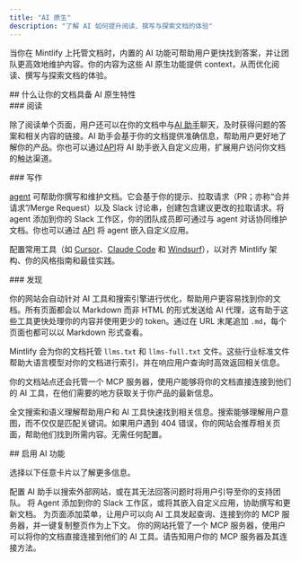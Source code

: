 ```yaml
---
title: "AI 原生"
description: "了解 AI 如何提升阅读、撰写与探索文档的体验"
---
```


当你在 Mintlify 上托管文档时，内置的 AI 功能可帮助用户更快找到答案，并让团队更高效地维护内容。你的内容为这些 AI 原生功能提供 context，从而优化阅读、撰写与探索文档的体验。

<div id="what-makes-your-documentation-ai-native">
  ## 什么让你的文档具备 AI 原生特性
</div>

<div id="reading">
  ### 阅读
</div>

除了阅读单个页面，用户还可以在你的文档中与[AI 助手](/zh/ai/assistant)聊天，及时获得问题的答案和相关内容的链接。AI 助手会基于你的文档提供准确信息，帮助用户更好地了解你的产品。你也可以通过[API](api-reference/assistant/create-assistant-message)将 AI 助手嵌入自定义应用，扩展用户访问你文档的触达渠道。

<div id="writing">
  ### 写作
</div>

[agent](/zh/ai/agent) 可帮助你撰写和维护文档。它会基于你的提示、拉取请求（PR；亦称“合并请求”/Merge Request）以及 Slack 讨论串，创建包含建议更改的拉取请求。将 agent 添加到你的 Slack 工作区，你的团队成员即可通过与 agent 对话协同维护文档。你也可以通过 [API](/zh/api-reference/agent/create-agent-job) 将 agent 嵌入自定义应用。

配置常用工具（如 [Cursor](/zh/guides/cursor)、[Claude Code](/zh/guides/claude-code) 和 [Windsurf](/zh/guides/windsurf)），以对齐 Mintlify 架构、你的风格指南和最佳实践。

<div id="discovering">
  ### 发现
</div>

你的网站会自动针对 AI 工具和搜索引擎进行优化，帮助用户更容易找到你的文档。所有页面都会以 Markdown 而非 HTML 的形式发送给 AI 代理，这有助于这些工具更快处理你的内容并使用更少的 token。通过在 URL 末尾追加 `.md`，每个页面也都可以以 Markdown 形式查看。

Mintlify 会为你的文档托管 `llms.txt` 和 `llms-full.txt` 文件。这些行业标准文件帮助大语言模型对你的文档进行索引，并在响应用户查询时高效返回相关信息。

你的文档站点还会托管一个 MCP 服务器，使用户能够将你的文档直接连接到他们的 AI 工具，在他们需要的地方获取关于你产品的最新信息。

全文搜索和语义理解帮助用户和 AI 工具快速找到相关信息。搜索能够理解用户意图，而不仅仅是匹配关键词。如果用户遇到 404 错误，你的网站会推荐相关页面，帮助他们找到所需内容。无需任何配置。

<div id="enable-ai-features">
  ## 启用 AI 功能
</div>

选择以下任意卡片以了解更多信息。

<CardGroup cols={2}>
  <Card title="Assistant" icon="bot-message-square" href="/zh/ai/assistant">
    配置 AI 助手以搜索外部网站，或在其无法回答问题时将用户引导至你的支持团队。
  </Card>

  <Card title="Agent" icon="pen-line" href="/zh/ai/agent">
    将 Agent 添加到你的 Slack 工作区，或将其嵌入自定义应用，协助撰写和更新文档。
  </Card>

  <Card title="Contextual menu" icon="sparkles" href="/zh/ai/contextual-menu">
    为页面添加菜单，让用户可以向 AI 工具发起查询、连接到你的 MCP 服务器，并一键复制整页作为上下文。
  </Card>

  <Card title="MCP integration" icon="plug" href="/zh/ai/model-context-protocol">
    你的网站托管了一个 MCP 服务器，使用户可以将你的文档直接连接到他们的 AI 工具。请告知用户你的 MCP 服务器及其连接方法。
  </Card>
</CardGroup>